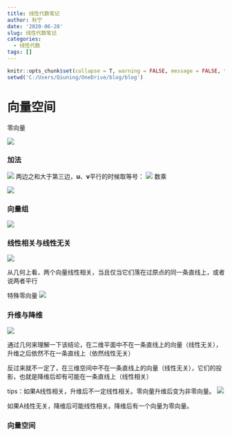 ```yaml
---
title: 线性代数笔记
author: 秋宁
date: '2020-06-28'
slug: 线性代数笔记
categories:
  - 线性代数
tags: []
---
```


```r
knitr::opts_chunk$set(collapse = T, warning = FALSE, message = FALSE, tidy = T,comment='~#',prompt=TRUE)
setwd('C:/Users/Qiuning/OneDrive/blog/blog')


```
# 向量空间

零向量

![](线代图片\1.png)

### 加法
![](线代图片\2.png)
两边之和大于第三边，**u**、**v**平行的时候取等号：
![](线代图片\3.png)
数乘

![](线代图片\4.png)

### 向量组
![](线代图片\5.png)

### 线性相关与线性无关
![](线代图片\6.png)

从几何上看，两个向量线性相关，当且仅当它们落在过原点的同一条直线上，或者说两者平行

特殊零向量
![](线代图片\7.png)

### 升维与降维
![](线代图片\8.png)

通过几何来理解一下该结论，在二维平面中不在一条直线上的向量（线性无关），升维之后依然不在一条直线上（依然线性无关）

反过来就不一定了，在三维空间中不在一条直线上的向量（线性无关），它们的投影，也就是降维后却有可能在一条直线上（线性相关）


tips：如果A线性相关，升维后不一定线性相关。零向量升维后变为非零向量。
![](线代图片\9.png)

如果A线性无关，降维后可能线性相关。降维后有一个向量为零向量。

### 向量空间


